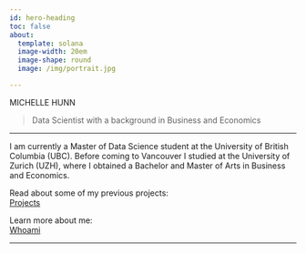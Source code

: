 ```yaml
---
id: hero-heading
toc: false
about:
  template: solana
  image-width: 20em
  image-shape: round
  image: /img/portrait.jpg

---
```


<div class="mytitle">
MICHELLE HUNN
</div>

> Data Scientist with a background in Business and Economics

---

I am currently a Master of Data Science student at the University of British Columbia (UBC). Before coming to Vancouver I studied at the University of Zurich (UZH), where I obtained a Bachelor and Master of Arts in Business and Economics. 


<div class="buttons">
Read about some of my previous projects:\
[Projects](pages/projects.qmd)
</div>


<div class="buttons">
Learn more about me:\
[Whoami](pages/about.qmd)
</div>

---
